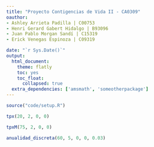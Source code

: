 ```yaml
---
title: "Proyecto Contigencias de Vida II - CA0309"
oauthor: 
- Ashley Arrieta Padilla | C00753
- Henri Gerard Gabert Hidalgo | B93096
- Juan Pablo Morgan Sandí | C15319
- Erick Venegas Espinoza | C09319

date: "`r Sys.Date()`"
output: 
  html_document:
    theme: flatly
    toc: yes
    toc_float:
      collapsed: true
  extra_dependencies: ['amsmath', 'someotherpackage']
---
```


```r
source("code/setup.R")
```

```r
tpx(20, 2, 0, 0)
```
```r
tpxM(75, 2, 0, 0)
```

```r
anualidad_discreta(60, 5, 0, 0, 0.03)
```


